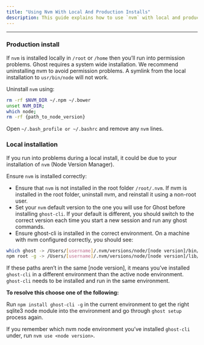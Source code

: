 ```yaml
---
title: "Using Nvm With Local And Production Installs"
description: This guide explains how to use `nvm` with local and production Ghost installs.
---
```


***

### Production install

If `nvm` is installed locally in `/root` or `/home` then you’ll run into permission problems. Ghost requires a system wide installation. We recommend uninstalling nvm to avoid permission problems. A symlink from the local installation to `usr/bin/node` will not work.

Uninstall `nvm` using:

```bash
rm -rf $NVM_DIR ~/.npm ~/.bower
unset NVM_DIR;
which node;
rm -rf {path_to_node_version}
```

Open `~/.bash_profile or ~/.bashrc` and remove any `nvm` lines.

### Local installation

If you run into problems during a local install, it could be due to your installation of `nvm` (Node Version Manager).

Ensure `nvm` is installed correctly:

* Ensure that `nvm` is not installed in the root folder `/root/.nvm`. If nvm is installed in the root folder, uninstall nvm, and reinstall it using a non-root user.
* Set your `nvm` default version to the one you will use for Ghost before installing `ghost-cli`. If your default is different, you should switch to the correct version each time you start a new session and run any ghost commands.
* Ensure ghost-cli is installed in the correct environment. On a machine with nvm configured correctly, you should see:

```bash
which ghost -> /Users/[username]/.nvm/versions/node/[node version]/bin/ghost
npm root -g -> /Users/[username]/.nvm/versions/node/[node version]/lib/node_modules
```

If these paths aren’t in the same \[node version], it means you’ve installed `ghost-cli` in a different environment than the active node environment. `ghost-cli` needs to be installed and run in the same environment.

**To resolve this choose one of the following:**

Run `npm install ghost-cli -g` in the current environment to get the right sqlite3 node module into the environment and go through `ghost setup` process again.

If you remember which nvm node environment you’ve installed `ghost-cli` under, run `nvm use <node version>`.